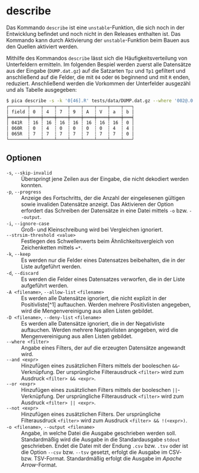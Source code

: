 # describe {.unnumbered}

::: {.callout-warning}
Das Kommando `describe` ist eine `unstable`-Funktion, die sich noch in
der Entwicklung befindet und noch nicht in den Releases enthalten ist.
Das Kommando kann durch Aktivierung der `unstable`-Funktion beim Bauen
aus den Quellen aktiviert werden.
:::

Mithilfe des Kommandos `describe` lässt sich die Häufigkeitsverteilung
von Unterfeldern ermitteln. Im folgenden Bespiel werden zuerst alle
Datensätze aus der Eingabe (`DUMP.dat.gz`) auf die Satzarten `Tpz` und
`Tp1` gefiltert und anschließend auf die Felder, die mit `04` oder `06`
beginnend und mit `R` enden, reduziert. Anschließend werden die Vorkommen
der Unterfelder ausgezähl und als Tabelle ausgegeben:

```.bash
$ pica describe -s -k '0[46].R' tests/data/DUMP.dat.gz --where '002@.0 in ["Tpz", "Tp1"]'
┌───────┬────┬────┬────┬────┬────┬────┬────┬───┐
│ field ┆ 0  ┆ 4  ┆ 7  ┆ 9  ┆ A  ┆ V  ┆ a  ┆ b │
╞═══════╪════╪════╪════╪════╪════╪════╪════╪═══╡
│ 041R  ┆ 16 ┆ 16 ┆ 16 ┆ 16 ┆ 16 ┆ 16 ┆ 16 ┆ 0 │
│ 060R  ┆ 0  ┆ 4  ┆ 0  ┆ 0  ┆ 0  ┆ 0  ┆ 4  ┆ 4 │
│ 065R  ┆ 7  ┆ 7  ┆ 7  ┆ 7  ┆ 7  ┆ 7  ┆ 7  ┆ 0 │
└───────┴────┴────┴────┴────┴────┴────┴────┴───┘
```

## Optionen

`-s`, `--skip-invalid`
: Überspringt jene Zeilen aus der Eingabe, die nicht dekodiert werden
konnten.

`-p`, `--progress`
: Anzeige des Fortschritts, der die Anzahl der eingelesenen gültigen
sowie invaliden Datensätze anzeigt. Das Aktivieren der Option erfordert
das Schreiben der Datensätze in eine Datei mittels `-o` bzw. `--output`.

`-i`, `--ignore-case`
: Groß- und Kleinschreibung wird bei Vergleichen ignoriert.

`--strsim-threshold <value>`
: Festlegen des Schwellenwerts beim Ähnlichkeitsvergleich von
Zeichenketten mittels `=*`.

`-k`, `--keep`
: Es werden nur die Felder eines Datensatzes beibehalten, die in der
Liste aufgeführt werden.

`-d`, `--discard`
: Es werden die Felder eines Datensatzes verworfen, die in der Liste
aufgeführt werden.

`-A <filename>`, `--allow-list` `<filename>`
: Es werden alle Datensätze ignoriert, die nicht explizit in der
Positivliste[^1] auftauchen. Werden mehrere Positivlisten angegeben,
wird die Mengenvereinigung aus allen Listen gebildet.

`-D <filename>`, `--deny-list` `<filename>`
: Es werden alle Datensätze ignoriert, die in der Negativliste
auftauchen. Werden mehrere Negativlisten angegeben, wird die
Mengenvereinigung aus allen Listen gebildet.

`--where <filter>`
: Angabe eines Filters, der auf die erzeugten Datensätze angewandt wird.

`--and <expr>`
: Hinzufügen eines zusätzlichen Filters mittels der booleschen
`&&`-Verknüpfung. Der ursprüngliche Filterausdruck `<filter>` wird zum
Ausdruck `<filter> && <expr>`.

`--or <expr>`
: Hinzufügen eines zusätzlichen Filters mittels der booleschen
  `||`-Verknüpfung. Der ursprüngliche Filterausdruck `<filter>` wird zum
  Ausdruck `<filter> || <expr>`.

`--not <expr>`
: Hinzufügen eines zusätzlichen Filters. Der ursprüngliche
Filterausdruck `<filter>` wird zum Ausdruck `<filter> && !(<expr>)`.

`-o <filename>`, `--output <filename>`
: Angabe, in welche Datei die Ausgabe geschrieben werden soll.
Standardmäßig wird die Ausgabe in die Standardausgabe `stdout`
geschrieben. Endet die Datei mit der Endung `.csv` bzw. `.tsv` oder
ist die Option `--csv` bzw. `--tsv` gesetzt, erfolgt die Ausgabe im
CSV- bzw. TSV-Format. Standardmäßig erfolgt die Ausgabe im _Apache
Arrow_-Format.
